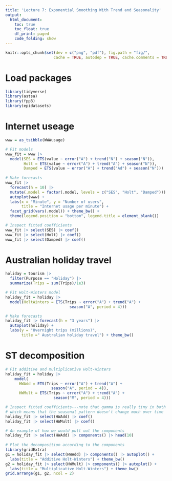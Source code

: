 ```yaml
---
title: 'Lecture 7: Exponential Smoothing With Trend and Seasonality'
output:
  html_document:
    toc: true
    toc_float: true
    df_print: paged
    code_folding: show
---
```


```r
knitr::opts_chunk$set(dev = c("png", "pdf"), fig.path = "fig/",
                     cache = TRUE, autodep = TRUE, cache.comments = TRUE)
```

# Load packages

```r
library(tidyverse)
library(astsa)
library(fpp3)
library(epidatasets)
```

# Internet useage

```r
www = as_tsibble(WWWusage)

# Fit models
www_fit = www |>
  model(SES = ETS(value ~ error("A") + trend("N") + season("N")),
        Holt = ETS(value ~ error("A") + trend("A") + season("N")),
        Damped = ETS(value ~ error("A") + trend("Ad") + season("N")))
  
# Make forecasts
www_fit |>
  forecast(h = 10) |>
  mutate(.model = factor(.model, levels = c("SES", "Holt", "Damped"))) |>
  autoplot(www) + 
  labs(x = "Minute", y = "Number of users",
       title = "Internet usage per minute") +
  facet_grid(vars(.model)) + theme_bw() +
  theme(legend.position = "bottom", legend.title = element_blank())

# Inspect fitted coefficients
www_fit |> select(SES) |> coef()
www_fit |> select(Holt) |> coef()
www_fit |> select(Damped) |> coef()
```

# Australian holiday travel

```r
holiday = tourism |>
  filter(Purpose == "Holiday") |>
  summarize(Trips = sum(Trips)/1e3)

# Fit Holt-Winters model
holiday_fit = holiday |>
  model(HoltWinters = ETS(Trips ~ error("A") + trend("A") + 
                            season("A", period = 4)))

# Make forecasts
holiday_fit |> forecast(h = "3 years") |>
  autoplot(holiday) +
  labs(y = "Overnight trips (millions)",
       title =" Australian holiday travel") + theme_bw()
```

# ST decomposition

```r
# Fit additive and multiplicative Holt-Winters  
holiday_fit = holiday |>
    model(
      HWAdd = ETS(Trips ~ error("A") + trend("A") + 
                    season("A", period = 4)),
      HWMult = ETS(Trips ~ error("A") + trend("A") + 
                     season("M", period = 4)))

# Inspect fitted coefficients---note that gamma is really tiny in both models,
# which means that the seasonal pattern doesn't change much over time
holiday_fit |> select(HWAdd) |> coef()
holiday_fit |> select(HWMult) |> coef()

# An example of how we would pull out the components
holiday_fit |> select(HWAdd) |> components() |> head(10)
                            
# Plot the decomposition according to the components
library(gridExtra)
g1 = holiday_fit |> select(HWAdd) |> components() |> autoplot() +
  labs(title = "Additive Holt-Winters") + theme_bw()
g2 = holiday_fit |> select(HWMult) |> components() |> autoplot() +
  labs(title = "Multiplicative Holt-Winters") + theme_bw()
grid.arrange(g1, g2, ncol = 2)
```